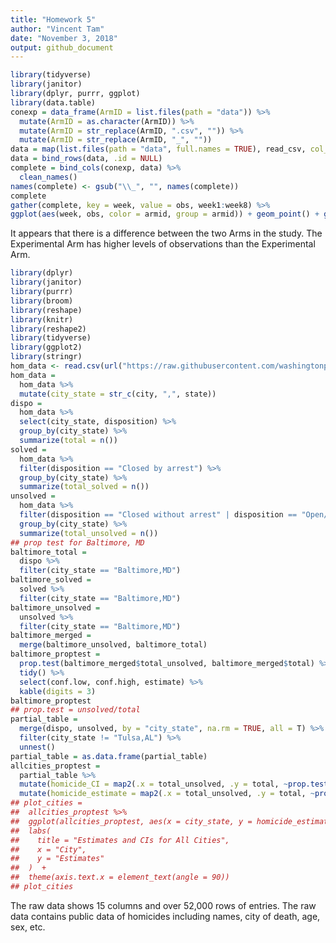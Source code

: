 ```yaml
---
title: "Homework 5"
author: "Vincent Tam"
date: "November 3, 2018"
output: github_document
---
```


```r
library(tidyverse)
library(janitor)
library(dplyr, purrr, ggplot)
library(data.table)
conexp = data_frame(ArmID = list.files(path = "data")) %>%
  mutate(ArmID = as.character(ArmID)) %>%
  mutate(ArmID = str_replace(ArmID, ".csv", "")) %>%
  mutate(ArmID = str_replace(ArmID, "_", ""))
data = map(list.files(path = "data", full.names = TRUE), read_csv, col_names = TRUE) 
data = bind_rows(data, .id = NULL) 
complete = bind_cols(conexp, data) %>%
  clean_names() 
names(complete) <- gsub("\\_", "", names(complete))
complete
gather(complete, key = week, value = obs, week1:week8) %>%
ggplot(aes(week, obs, color = armid, group = armid)) + geom_point() + geom_line() + labs(title = "Control vs Experimental, Week 1-8", x = "Week", y = "Observations")
```
It appears that there is a difference between the two Arms in the study. The Experimental Arm has higher levels of observations than the Experimental Arm. 
```r
library(dplyr)
library(janitor)
library(purrr)
library(broom)
library(reshape)
library(knitr)
library(reshape2)
library(tidyverse)
library(ggplot2)
library(stringr)
hom_data <- read.csv(url("https://raw.githubusercontent.com/washingtonpost/data-homicides/master/homicide-data.csv"))
hom_data = 
  hom_data %>%
  mutate(city_state = str_c(city, ",", state))
dispo = 
  hom_data %>%
  select(city_state, disposition) %>%
  group_by(city_state) %>%
  summarize(total = n())
solved =
  hom_data %>%
  filter(disposition == "Closed by arrest") %>%
  group_by(city_state) %>%
  summarize(total_solved = n())
unsolved =
  hom_data %>%
  filter(disposition == "Closed without arrest" | disposition == "Open/No arrest") %>%
  group_by(city_state) %>%
  summarize(total_unsolved = n())
## prop test for Baltimore, MD
baltimore_total =
  dispo %>%
  filter(city_state == "Baltimore,MD") 
baltimore_solved =
  solved %>%
  filter(city_state == "Baltimore,MD")
baltimore_unsolved = 
  unsolved %>%
  filter(city_state == "Baltimore,MD") 
baltimore_merged = 
  merge(baltimore_unsolved, baltimore_total)
baltimore_proptest = 
  prop.test(baltimore_merged$total_unsolved, baltimore_merged$total) %>%
  tidy() %>%
  select(conf.low, conf.high, estimate) %>%
  kable(digits = 3)
baltimore_proptest
## prop.test = unsolved/total
partial_table = 
  merge(dispo, unsolved, by = "city_state", na.rm = TRUE, all = T) %>%
  filter(city_state != "Tulsa,AL") %>%
  unnest()
partial_table = as.data.frame(partial_table)
allcities_proptest = 
  partial_table %>%
  mutate(homicide_CI = map2(.x = total_unsolved, .y = total, ~prop.test(x = .x, n = .y)$conf.int)) %>%
  mutate(homicide_estimate = map2(.x = total_unsolved, .y = total, ~prop.test(x = .x, n = .y)$estimate)) 
## plot_cities = 
##  allcities_proptest %>%
##  ggplot(allcities_proptest, aes(x = city_state, y = homicide_estimate)) + geom_point() + geom_line() + geom_errorbar(aes(ymin = conf.low, ymax = conf.high)) +
##  labs(
##    title = "Estimates and CIs for All Cities",
##    x = "City",
##    y = "Estimates"
##  )  +
##  theme(axis.text.x = element_text(angle = 90)) 
## plot_cities
```
The raw data shows 15 columns and over 52,000 rows of entries. The raw data contains public data of homicides including names, city of death, age, sex, etc. 